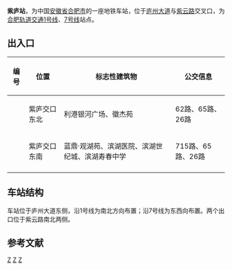 {{unreferenced|time=2017-08-17T04:12:20+00:00}}
{{Infobox station
| name = 紫庐站
| eng_name = Zilu
| former = 紫云路站、滨湖世纪城站
| symbol_right = {{Rail-interchange|hefei|metro}}
| linecolour = {{合肥轨道交通颜色|1}}
| linecolour2 = {{合肥轨道交通颜色|7}}
| image = 
| alt = 
| caption = 
| other_name = 
| address = {{CHN}}[[安徽省|安徽省]][[合肥市|合肥市]][[包河区|包河区]]庐州大道与紫云路交口
| borough = <!--[[安徽省|安徽省]][[合肥市|合肥市]][[包河区|包河区]]-->
| country = <!--{{CHN}}-->
| coordinates = {{coord|31.7429|N|117.2967|E|display=inline,title}}
| operator = [[合肥城市轨道交通有限公司|合肥城市轨道交通有限公司]]
| line = 1号线、7号线
| distance = 
| platform = 2[[侧式站台|侧式站台]]
| interchange = [[File:Hefei-bus-logo.png|20px]] [[合肥公交|合肥公交]]紫庐路口
| structure = 地下车站
| hall = 半地下站厅
| levels = 1
| exit = 2
| disabled = 
| code = 
| opened = 2016年12月26日
| closed =
| status = 使用中
| passengers = 
| pass_year = 
| services = 
{{Adjacent stations|system=HFM|line1=1|left1=滨湖会展中心|right1=塘西河公园|line2=7|left2=紫云路|right2=嵩山路|note-mid2=在建}}
}}
'''紫庐站'''，为中国[[安徽省|安徽省]][[合肥市|合肥市]]的一座地铁车站，位于[[庐州大道|庐州大道]]与[[紫云路|紫云路]]交叉口，为[[合肥轨道交通1号线|合肥轨道交通1号线]]、[[合肥轨道交通7号线|7号线]]站点。

== 出入口 ==
{| class="wikitable"
! 编号 !! 位置 !! 标志性建筑物
!公交信息
|-
| {{港鐵出口|A}} || 紫庐交口东北 || 利港银河广场、徽杰苑
|62路、65路、26路
|-
| {{港鐵出口|B}} || 紫庐交口东南 || 蓝鼎·观湖苑、滨湖医院、滨湖世纪城、滨湖寿春中学
|715路、65路、26路
|-
|}


== 车站结构 ==
车站位于庐州大道东侧，沿1号线为南北方向布置；沿7号线为东西向布置。两个出口位于紫云路南北两侧。

==参考文献==
{{reflist}}

{{合肥轨道交通1号线车站}}
{{合肥轨道交通7号线车站}}
{{合肥地铁车站}}
[[Category:合肥轨道交通1号线车站|Z]]
[[Category:合肥轨道交通7号线车站|Z]]
[[Category:2016年启用的铁路车站|Z]]